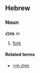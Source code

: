 ==Hebrew==
===Noun===
'''מַזְלֵג''' ''m''

# [[fork]]

====Related terms====
*[[מזלג סיני|מַזְלֵג סִינִי]]